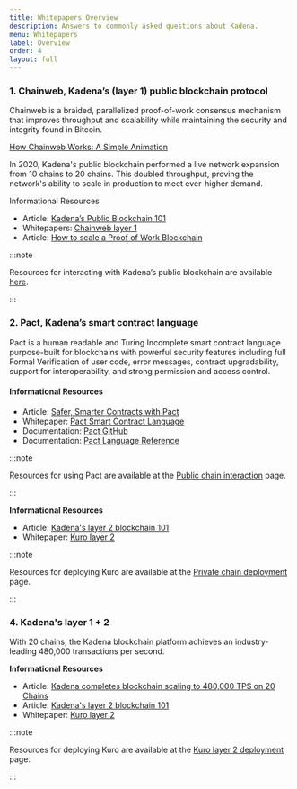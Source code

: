 ```yaml
---
title: Whitepapers Overview
description: Answers to commonly asked questions about Kadena.
menu: Whitepapers
label: Overview
order: 4
layout: full
---
```


### 1. Chainweb, Kadena’s (layer 1) public blockchain protocol

Chainweb is a braided, parallelized proof-of-work consensus mechanism that improves throughput and scalability while
maintaining the security and integrity found in Bitcoin.

[How Chainweb Works: A Simple Animation](https://www.youtube.com/watch?v=hYvXxFbsN6I 'How Chainweb Works: A Simple Animation')

In 2020, Kadena's public blockchain performed a live network expansion from 10 chains to 20 chains. This doubled
throughput, proving the network's ability to scale in production to meet ever-higher demand.

Informational Resources

- Article: [Kadena’s Public Blockchain 101](https://medium.com/kadena-io/all-about-chainweb-101-and-faqs-6bd88c325b45)
- Whitepapers: [Chainweb layer 1](/docs/kadena/whitepapers/chainweb-layer-1)
- Article:
  [How to scale a Proof of Work Blockchain](https://medium.com/kadena-io/how-to-scale-a-proof-of-work-blockchain-9233e5b4b62)&#x20;

:::note

Resources for interacting with Kadena’s public blockchain are available [here](/docs/build/resources).

:::

### 2. Pact, Kadena’s smart contract language

Pact is a human readable and Turing Incomplete smart contract language purpose-built for blockchains with powerful
security features including full Formal Verification of user code, error messages, contract upgradability, support for
interoperability, and strong permission and access control.

#### Informational Resources

- Article:
  [Safer, Smarter Contracts with Pact](https://medium.com/kadena-io/safer-smarter-contracts-with-pact-e86b9ccaca9f)
- Whitepaper: [Pact Smart Contract Language](./pact-smart-contract-language.md)
- Documentation: [Pact GitHub](https://github.com/kadena-io/pact)
- Documentation: [Pact Language Reference](https://pact-language.readthedocs.io/en/latest/pact-reference.html)

:::note

Resources for using Pact are available at the
[Public chain interaction](https://kadena-io.github.io/kadena-docs/Public-Chain-Docs.html) page.

:::

**Informational Resources**

- Article:
  [Kadena's layer 2 blockchain 101](https://medium.com/kadena-io/scalablebft-kadenas-private-blockchain-101-c99895c0fd50)
- Whitepaper: [Kuro layer 2](/docs/kadena/whitepapers/kuro-layer-2)

:::note

Resources for deploying Kuro are available at the
[Private chain deployment](https://kadena-io.github.io/kadena-docs/Private-Chain-Docs.html) page.

:::

### 4. Kadena's layer 1 + 2

With 20 chains, the Kadena blockchain platform achieves an industry-leading 480,000 transactions per second.

**Informational Resources**

- Article:
  [Kadena completes blockchain scaling to 480,000 TPS on 20 Chains](https://medium.com/kadena-io/kadena-completes-hybrid-blockchain-scaling-to-480-000-transactions-per-second-on-20-chains-5a652295533c)
- Article:
  [Kadena's layer 2 blockchain 101](https://medium.com/kadena-io/scalablebft-kadenas-private-blockchain-101-c99895c0fd50)
- Whitepaper: [Kuro layer 2](/docs/kadena/whitepapers/kuro-layer-2)

:::note

Resources for deploying Kuro are available at the [Kuro layer 2 deployment](/docs/build/resources/kuro-layer-2) page.

:::
